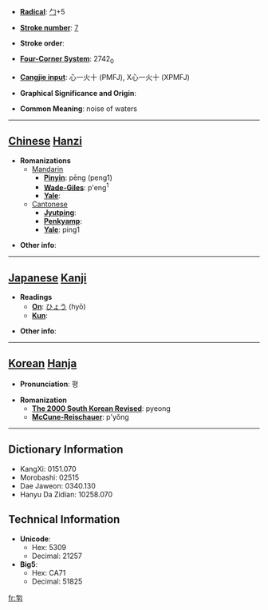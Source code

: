 * '''[[Wiktionary:Chinese radical index| Radical]]''': [[Wiktionary:Chinese radical index 勹|勹]]+5

* '''[[Wiktionary:Chinese total strokes index|Stroke number]]''': [[Wiktionary:Chinese total strokes index 7|7]]

* '''Stroke order''': 

* '''[[Wiktionary:Chinese four corner index|Four-Corner System]]''': 2742<sub>0</sub>

* '''[[Wiktionary:Chinese Cangjie index|Cangjie input]]''': 心一火十 (PMFJ), X心一火十 (XPMFJ)

* '''Graphical Significance and Origin''': 

* '''Common Meaning''': noise of waters

----

== [[Chinese]] [[Hanzi]] ==

* '''Romanizations'''
** [[Mandarin]]
*** '''[[Pinyin]]''': pēng (peng1)
*** '''[[Wade-Giles]]''': p'eng<sup>1</sup>
*** '''[[Yale]]''': 
**[[Cantonese]]
***'''[[Jyutping]]''':
***'''[[Penkyamp]]''': 
***'''[[Yale]]''': ping1

* '''Other info''': 

----

== [[Japanese]] [[Kanji]] ==

* '''Readings'''
** '''[[On]]''': [[ひょう]] (hyō)
** '''[[Kun]]''': 

* '''Other info''':  

----

== [[Korean]] [[Hanja]] ==

* '''Pronunciation''': 평

* '''Romanization'''
** '''[[The 2000 South Korean Revised Romanization|The 2000 South Korean Revised]]''': pyeong
** '''[[McCune-Reischauer]]''': p'yŏng

----

== Dictionary Information ==

* KangXi: 0151.070
* Morobashi: 02515
* Dae Jaweon: 0340.130
* Hanyu Da Zidian: 10258.070

== Technical Information ==

* '''Unicode''':
** Hex: 5309
** Decimal: 21257
* '''Big5''':
** Hex: CA71
** Decimal: 51825

[[fr:匉]]